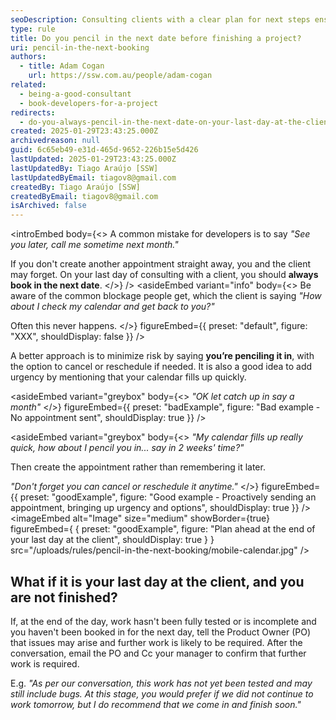 ```yaml
---
seoDescription: Consulting clients with a clear plan for next steps ensures seamless project completion and reduces uncertainty. Book next appointments to avoid miscommunication and ensure a smooth workflow.
type: rule
title: Do you pencil in the next date before finishing a project?
uri: pencil-in-the-next-booking
authors:
  - title: Adam Cogan
    url: https://ssw.com.au/people/adam-cogan
related:
  - being-a-good-consultant
  - book-developers-for-a-project
redirects:
  - do-you-always-pencil-in-the-next-date-on-your-last-day-at-the-client
created: 2025-01-29T23:43:25.000Z
archivedreason: null
guid: 6c65eb49-e31d-465d-9652-226b15e5d426
lastUpdated: 2025-01-29T23:43:25.000Z
lastUpdatedBy: Tiago Araújo [SSW]
lastUpdatedByEmail: tiagov8@gmail.com
createdBy: Tiago Araújo [SSW]
createdByEmail: tiagov8@gmail.com
isArchived: false
---
```


<introEmbed
  body={<>
A common mistake for developers is to say _"See you later, call me sometime next month."_

If you don't create another appointment straight away, you and the client may forget. On your last day of consulting with a client, you should **always book in the next date**.
  </>}
/>
<asideEmbed
  variant="info"
  body={<>
    Be aware of the common blockage people get, which the client is saying _"How about I check my calendar and get back to you?"_

Often this never happens.
  </>}
  figureEmbed={{
    preset: "default",
    figure: "XXX",
    shouldDisplay: false
  }}
/>

A better approach is to minimize risk by saying **you’re penciling it in**, with the option to cancel or reschedule if needed. It is also a good idea to add urgency by mentioning that your calendar fills up quickly.

<asideEmbed
  variant="greybox"
  body={<>
    _"OK let catch up in say a month"_
  </>}
  figureEmbed={{
    preset: "badExample",
    figure: "Bad example - No appointment sent",
    shouldDisplay: true
  }}
/>

<asideEmbed
  variant="greybox"
  body={<>
    _"My calendar fills up really quick, how about I pencil you in... say in 2 weeks' time?"_

Then create the appointment rather than remembering it later.

_"Don't forget you can cancel or reschedule it anytime."_
  </>}
  figureEmbed={{
    preset: "goodExample",
    figure: "Good example - Proactively sending an appointment, bringing up urgency and options",
    shouldDisplay: true
  }}
/>
<imageEmbed
  alt="Image"
  size="medium"
  showBorder={true}
  figureEmbed={ {
    preset: "goodExample",
    figure: "Plan ahead at the end of your last day at the client",
    shouldDisplay: true
  } }
  src="/uploads/rules/pencil-in-the-next-booking/mobile-calendar.jpg"
/>

## What if it is your last day at the client, and you are not finished?

If, at the end of the day, work hasn't been fully tested or is incomplete and you haven't been booked in for the next day, tell the Product Owner (PO) that issues may arise and further work is likely to be required. After the conversation, email the PO and Cc your manager to confirm that further work is required.

E.g. _"As per our conversation, this work has not yet been tested and may still include bugs. At this stage, you would prefer if we did not continue to work tomorrow, but I do recommend that we come in and finish soon."_
